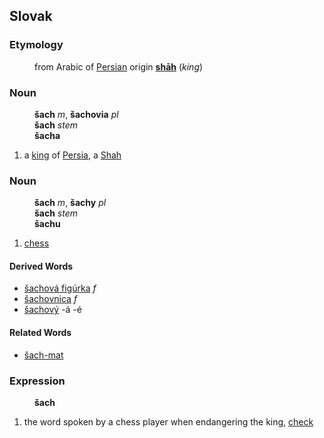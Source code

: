 ==Slovak==
===Etymology===
:from Arabic of [[Persian]] origin '''[[shāh]]''' (''king'')
===Noun===
:'''šach''' ''m'', '''šachovia''' ''pl''
:'''šach''' ''stem''
:'''šacha''' ''{{gensg}}''
# a [[king]] of [[Persia]], a [[Shah]]
===Noun===
:'''šach''' ''m'', '''šachy''' ''pl''
:'''šach''' ''stem''
:'''šachu''' ''{{gensg}}''
# [[chess]]
====Derived Words====
* [[šachová figúrka]] ''f''
* [[šachovnica]] ''f''
* [[šachový]] -á -é
====Related Words====
* [[šach-mat#Slovak|šach-mat]]
===Expression===
:'''šach'''
# the word spoken by a chess player when endangering the king, [[check]]